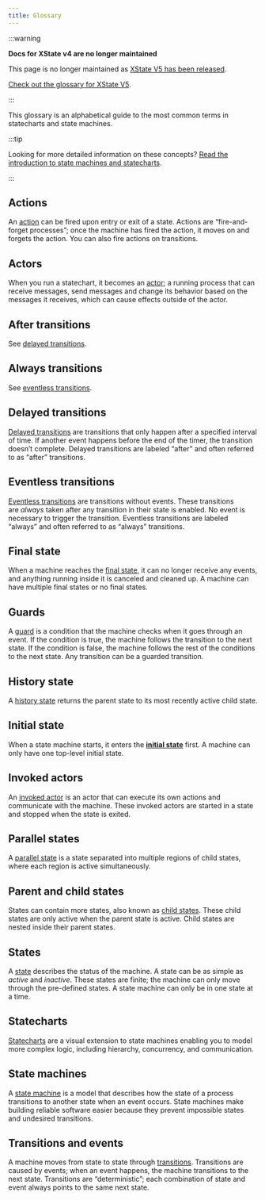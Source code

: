 ```yaml
---
title: Glossary
---
```


:::warning

**Docs for XState v4 are no longer maintained** 

This page is no longer maintained as [XState V5 has been released](/blog/2023-12-01-xstate-v5).

[Check out the glossary for XState V5](/docs/glossary).

:::

This glossary is an alphabetical guide to the most common terms in statecharts and state machines.

:::tip

Looking for more detailed information on these concepts? [Read the introduction to state machines and statecharts](state-machines-and-statecharts.mdx).

:::

## Actions

An [action](actions-and-actors/entry-and-exit-actions.mdx) can be fired upon entry or exit of a state. Actions are “fire-and-forget processes”; once the machine has fired the action, it moves on and forgets the action. You can also fire actions on transitions.

## Actors

When you run a statechart, it becomes an [actor](actions-and-actors/actors.mdx); a running process that can receive messages, send messages and change its behavior based on the messages it receives, which can cause effects outside of the actor.

## After transitions

See [delayed transitions](/#delayed-transitions).

## Always transitions

See [eventless transitions](/#eventless-transitions).

## Delayed transitions

[Delayed transitions](transitions-and-events/delayed-transitions.mdx) are transitions that only happen after a specified interval of time. If another event happens before the end of the timer, the transition doesn’t complete. Delayed transitions are labeled “after” and often referred to as “after” transitions.

## Eventless transitions

[Eventless transitions](transitions-and-events/eventless-transitions.mdx) are transitions without events. These transitions are *always* taken after any transition in their state is enabled. No event is necessary to trigger the transition. Eventless transitions are labeled “always” and often referred to as “always” transitions.

## Final state

When a machine reaches the [final state](states/final-states.mdx), it can no longer receive any events, and anything running inside it is canceled and cleaned up. A machine can have multiple final states or no final states.

## Guards

A [guard](transitions-and-events/guards.mdx) is a condition that the machine checks when it goes through an event. If the condition is true, the machine follows the transition to the next state. If the condition is false, the machine follows the rest of the conditions to the next state. Any transition can be a guarded transition.

## History state

A [history state](states/history-states.mdx) returns the parent state to its most recently active child state.

## Initial state

When a state machine starts, it enters the [**initial state**](states/initial-states.mdx) first. A machine can only have one top-level initial state.

## Invoked actors

An [invoked actor](actions-and-actors/actors.mdx) is an actor that can execute its own actions and communicate with the machine. These invoked actors are started in a state and stopped when the state is exited.

## Parallel states

A [parallel state](states/parallel-states.mdx) is a state separated into multiple regions of child states, where each region is active simultaneously.

## Parent and child states

States can contain more states, also known as [child states](states/parent-states.mdx). These child states are only active when the parent state is active. Child states are nested inside their parent states.

## States

A [state](states/intro.mdx) describes the status of the machine. A state can be as simple as _active_ and _inactive_. These states are finite; the machine can only move through the pre-defined states. A state machine can only be in one state at a time.

## Statecharts

[Statecharts](state-machines-and-statecharts.mdx) are a visual extension to state machines enabling you to model more complex logic, including hierarchy, concurrency, and communication.

## State machines

A [state machine](state-machines-and-statecharts.mdx) is a model that describes how the state of a process transitions to another state when an event occurs. State machines make building reliable software easier because they prevent impossible states and undesired transitions.

## Transitions and events

A machine moves from state to state through [transitions](transitions-and-events/intro.mdx). Transitions are caused by events; when an event happens, the machine transitions to the next state. Transitions are “deterministic”; each combination of state and event always points to the same next state.
